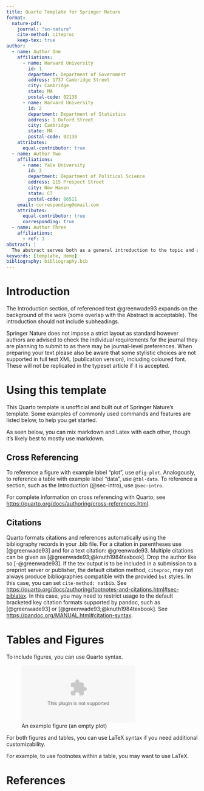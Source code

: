 ```yaml
---
title: Quarto Template for Springer Nature
format:
  nature-pdf:
    journal: "sn-nature"
    cite-method: citeproc
    keep-tex: true
author:
  - name: Author One
    affiliations:
      - name: Harvard University
        id: 1
        department: Department of Government
        address: 1737 Cambridge Street
        city: Cambridge
        state: MA
        postal-code: 02138
      - name: Harvard University
        id: 2
        department: Department of Statistics
        address: 1 Oxford Street
        city: Cambridge
        state: MA
        postal-code: 02138
    attributes:
      equal-contributor: true
  - name: Author Two
    affiliations:
      - name: Yale University
        id: 3
        department: Department of Political Science
        address: 115 Prospect Street
        city: New Haven
        state: CT
        postal-code: 06511
    email: corresponding@email.com
    attributes:
      equal-contributor: true
      corresponding: true
  - name: Author Three
    affiliations:
      - ref: 1
abstract: |
  The abstract serves both as a general introduction to the topic and as a brief, non-technical summary of the main results and their implications. Authors are advised to check the author instructions for the journal they are submitting to for word limits and if structural elements like subheadings, citations, or equations are permitted.
keywords: [template, demo]
bibliography: bibliography.bib  
---
```


# Introduction {#sec-intro}

The Introduction section, of referenced text @greenwade93 expands on the background of the work (some overlap with the Abstract is acceptable). The introduction should not include subheadings.

Springer Nature does not impose a strict layout as standard however authors are advised to check the individual requirements for the journal they are planning to submit to as there may be journal-level preferences. When preparing your text please also be aware that some stylistic choices are not supported in full text XML (publication version), including coloured font. These will not be replicated in the typeset article if it is accepted. 

# Using this template {#sec-template}

This Quarto template is unofficial and built out of Springer Nature's template. 
Some examples of commonly used commands and features are listed below, to help you get started.

As seen below, you can mix markdown and Latex with each other, though it's likely best to mostly use markdown.

## Cross Referencing

To reference a figure with example label "plot", use `@fig-plot`. 
Analogously, to reference a table with example label "data", use `@tbl-data`.
To reference a section, such as the Introduction (@sec-intro), use `@sec-intro`.

For complete information on cross referencing with Quarto, see <https://quarto.org/docs/authoring/cross-references.html>.

## Citations

Quarto formats citations and references automatically using the bibliography records in your .bib file. For a citation in parentheses use [@greenwade93] and for a text citation: @greenwade93. Multiple citations can be given as [@greenwade93;@knuth1984texbook]. Drop the author like so [-@greenwade93]. If the tex output is to be included in a submission to a preprint server or publisher, the default citation method, `citeproc`, may not always produce bibliographies compatible with the provided `bst` styles. In this case, you can set `cite-method: natbib`. See <https://quarto.org/docs/authoring/footnotes-and-citations.html#sec-biblatex>. In this case, you may need to restrict usage to the default bracketed key citation formats supported by pandoc, such as [@greenwade93] or [@greenwade93;@knuth1984texbook]. See <https://pandoc.org/MANUAL.html#citation-syntax>.

# Tables and Figures

To include figures, you can use Quarto syntax.

![An example figure (an empty plot)](fig.eps){#fig-plot}

For both figures and tables, you can use LaTeX syntax if you need additional customizability. 

For example, to use footnotes within a table, you may want to use LaTeX.

\begin{table}[h]
\caption{LaTeX caption text}\label{tbl-data}%
\begin{tabular}{@{}llll@{}}
\toprule
Column 1 & Column 2  & Column 3 & Column 4\\
\midrule
row 1    & data 1   & data 2  & data 3  \\
row 2    & data 4   & data 5\footnotemark[1]  & data 6  \\
row 3    & data 7   & data 8  & data 9\footnotemark[2]  \\
\botrule
\end{tabular}
\footnotetext{Source: This is an example of table footnote. This is an example of table footnote.}
\footnotetext[1]{Example for a first table footnote. This is an example of table footnote.}
\footnotetext[2]{Example for a second table footnote. This is an example of table footnote.}
\end{table}

# References
<!-- the pattern below controls the placement of the references -->
:::{#refs}
:::


